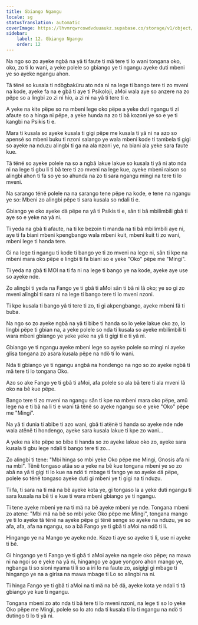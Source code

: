 ```yaml
---
title: Gbiango Ngangu
locale: sg
statusTranslation: automatic
coverImage: https://lhvmrqwrcowdvduuaukz.supabase.co/storage/v1/object/public/strapi-uploads/small_cover-tratado-de-psicologia-revolucionaria.webp-5e15e1cec4e0ebebcde5d7fc7565d8fd.webp
sidebar:
    label: 12. Gbiango Ngangu
    order: 12
---
```

Na ngo so zo ayeke ngbâ na yâ ti faute ti mä tere ti lo wani tongana oko, oko, zo ti lo wani, a yeke polele so gbiango ye ti ngangu ayeke duti mbeni ye so ayeke ngangu ahon.

Tâ tënë so kusala ti ndögbaküru ato nda ni na lege ti bango tere ti zo mveni na kode, ayeke fa na e gbâ ti aye ti Psikoloji, aMoi wala aye so anzere na zo pëpe so a lingbi zo zi ni hio, a zi ni na yâ ti tere ti e.

A yeke na kite pëpe so na mbeni lege oko pëpe a yeke duti ngangu ti zi afaute so a hinga ni pëpe, a yeke hunda na zo ti bâ kozoni ye so e ye ti kangbi na Psikis ti e.

Mara ti kusala so ayeke kusala ti gigi pëpe me kusala ti yâ ni na azo so apensé so mbeni buku ti nzoni salango ye wala mbeni kode ti tambela ti gigi so ayeke na nduzu alingbi ti ga na ala nzoni ye, na biani ala yeke sara faute kue.

Tâ tënë so ayeke polele na so a ngbâ lakue lakue so kusala ti yâ ni ato nda ni na lege ti gbu li ti bâ tere ti zo mveni na lege kue, ayeke mbeni raison so alingbi ahon ti fa so ye so ahunda na zo ti sara ngangu mingi na tere ti lo mveni.

Na sarango tënë polele na na sarango tene pëpe na kode, e tene na ngangu ye so: Mbeni zo alingbi pëpe ti sara kusala so ndali ti e.

Gbiango ye oko ayeke dä pëpe na yâ ti Psikis ti e, sân ti bâ mbilimbili gbâ ti aye so e yeke na yâ ni.

Ti yeda na gbâ ti afaute, na ti ke bezoin ti manda na ti bâ mbilimbili aye ni, aye ti fa biani mbeni kpengbango wala mbeni kuit, mbeni kuit ti zo wani, mbeni lege ti handa tere.

Gi na lege ti ngangu ti kode ti bango ye ti zo mveni na lege ni, sân ti kpe na mbeni mara oko pëpe e lingbi ti fa biani so e yeke "Oko" pëpe me "Mingi".

Ti yeda na gbâ ti MOI na ti fa ni na lege ti bango ye na kode, ayeke aye use so ayeke nde.

Zo alingbi ti yeda na Fango ye ti gbâ ti aMoi sân ti bâ ni lâ oko; ye so gi zo mveni alingbi ti sara ni na lege ti bango tere ti lo mveni nzoni.

Ti kpe kusala ti bango yâ ti tere ti zo, ti gi akpengbango, ayeke mbeni fä ti buba.

Na ngo so zo ayeke ngbâ na yâ ti bibe ti handa so lo yeke lakue oko zo, lo lingbi pëpe ti gbian na, a yeke polele so nda ti kusala so ayeke mbilimbili ti wara mbeni gbiango ye yeke yeke na yâ ti gigi ti e ti yâ ni.

Gbiango ye ti ngangu ayeke mbeni lege so ayeke polele so mingi ni ayeke glisa tongana zo asara kusala pëpe na ndö ti lo wani.

Nda ti gbiango ye ti ngangu angbâ na hondengo na ngo so zo ayeke ngbâ ti mä tere ti lo tongana Oko.

Azo so ake Fango ye ti gbâ ti aMoi, afa polele so ala bâ tere ti ala mveni lâ oko na bê kue pëpe.

Bango tere ti zo mveni na ngangu sân ti kpe na mbeni mara oko pëpe, amû lege na e ti bâ na li ti e wani tâ tënë so ayeke ngangu so e yeke "Oko" pëpe me "Mingi".

Na yâ ti dunia ti abibe ti azo wani, gbâ ti atënë ti handa so ayeke nde nde wala atënë ti hondengo, ayeke sara kusala lakue ti kpe zo wani...

A yeke na kite pëpe so bibe ti handa so zo ayeke lakue oko zo, ayeke sara kusala ti gbu lege ndali ti bango tere ti zo...

Zo alingbi ti tene: "Mbi hinga so mbi yeke Oko pëpe me Mingi, Gnosis afa ni na mbi". Tënë tongaso atâa so a yeke na bê kue tongana mbeni ye so zo abâ na yâ ti gigi ti lo kue na ndö ti mbage ti fango ye so ayeke dä pëpe, polele so tënë tongaso ayeke duti gi mbeni ye ti gigi na ti nduzu.

Ti fa, ti sara na ti mä na bê ayeke kota ye, gi tongaso la a yeke duti ngangu ti sara kusala na bê ti e kue ti wara mbeni gbiango ye ti ngangu.

Ti tene ayeke mbeni ye na ti mä na bê ayeke mbeni ye nde. Tongana mbeni zo atene: "Mbi mä na bê so mbi yeke Oko pëpe me Mingi", tongana mango ye ti lo ayeke tâ tënë na ayeke pëpe gi tënë senge so ayeke na nduzu, ye so afa, afa, afa na ngangu, so a bâ Fango ye ti gbâ ti aMoi na ndö ti li.

Hingango ye na Mango ye ayeke nde. Kozo ti aye so ayeke ti li, use ni ayeke ti bê.

Gi hingango ye ti Fango ye ti gbâ ti aMoi ayeke na ngele oko pëpe; na mawa ni na ngoi so e yeke na yâ ni, hingango ye ague yongoro ahon mango ye, ngbanga ti so sioni nyama ti li so a iri lo na faute zo, asigigi gi mbage ti hingango ye na a girisa na mawa mbage ti Lo so alingbi na ni.

Ti hinga Fango ye ti gbâ ti aMoi na ti mä na bê dä, ayeke kota ye ndali ti tâ gbiango ye kue ti ngangu.

Tongana mbeni zo ato nda ti bâ tere ti lo mveni nzoni, na lege ti so lo yeke Oko pëpe me Mingi, polele so lo ato nda ti kusala ti lo ti ngangu na ndö ti dutingo ti lo ti yâ ni.


